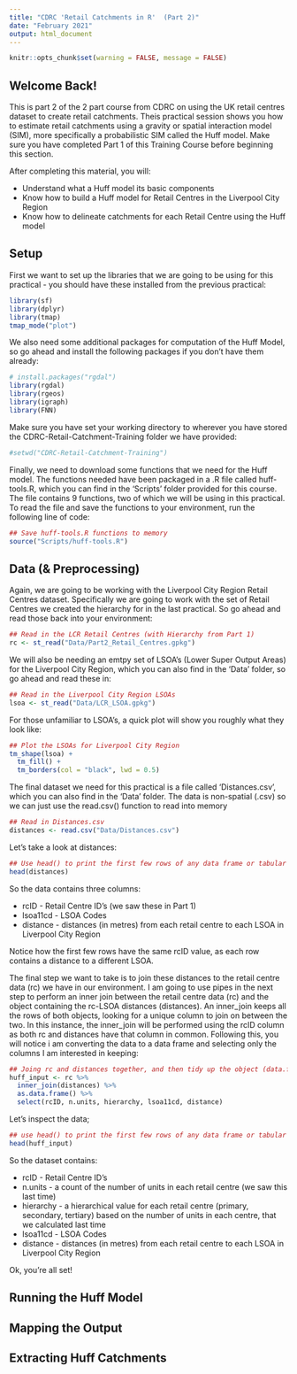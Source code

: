 ```yaml
---
title: "CDRC 'Retail Catchments in R'  (Part 2)"
date: "February 2021"
output: html_document
---
```


```r
knitr::opts_chunk$set(warning = FALSE, message = FALSE)
```

## Welcome Back!

This is part 2 of the 2 part course from CDRC on using the UK retail centres dataset to create retail catchments. Theis practical session shows you how to estimate retail catchments using a gravity or spatial interaction model (SIM), more specifically a probabilistic SIM called the Huff model. Make sure you have completed Part 1 of this Training Course before beginning this section.

After completing this material, you will:

* Understand what a Huff model its basic components
* Know how to build a Huff model for Retail Centres in the Liverpool City Region 
* Know how to delineate catchments for each Retail Centre using the Huff model

## Setup

First we want to set up the libraries that we are going to be using for this practical - you should have these installed from the previous practical:

```r
library(sf)
library(dplyr)
library(tmap)
tmap_mode("plot")
```

We also need some additional packages for computation of the Huff Model, so go ahead and install the following packages if you don't have them already:

```r
# install.packages("rgdal")
library(rgdal)
library(rgeos)
library(igraph)
library(FNN)
```

Make sure you have set your working directory to wherever you have stored the CDRC-Retail-Catchment-Training folder we have provided:

```r
#setwd("CDRC-Retail-Catchment-Training")
```

Finally, we need to download some functions that we need for the Huff model. The functions needed have been packaged in a .R file called huff-tools.R, which you can find in the 'Scripts' folder provided for this course. The file contains 9 functions, two of which we will be using in this practical. To read the file and save the functions to your environment, run the following line of code:

```r
## Save huff-tools.R functions to memory
source("Scripts/huff-tools.R")
```

## Data (& Preprocessing)

Again, we are going to be working with the Liverpool City Region Retail Centres dataset. Specifically we are going to work with the set of Retail Centres we created the hierarchy for in the last practical. So go ahead and read those back into your environment:

```r
## Read in the LCR Retail Centres (with Hierarchy from Part 1)
rc <- st_read("Data/Part2_Retail_Centres.gpkg")
```

We will also be needing an emtpy set of LSOA's (Lower Super Output Areas) for the Liverpool City Region, which you can also find in the 'Data' folder, so go ahead and read these in:

```r
## Read in the Liverpool City Region LSOAs
lsoa <- st_read("Data/LCR_LSOA.gpkg")
```

For those unfamiliar to LSOA's, a quick plot will show you roughly what they look like:

```r
## Plot the LSOAs for Liverpool City Region 
tm_shape(lsoa) +
  tm_fill() +
  tm_borders(col = "black", lwd = 0.5)
```

The final dataset we need for this practical is a file called 'Distances.csv', which you can also find in the 'Data' folder. The data is non-spatial (.csv) so we can just use the read.csv() function to read into memory

```r
## Read in Distances.csv
distances <- read.csv("Data/Distances.csv")
```

Let's take a look at distances:

```r
## Use head() to print the first few rows of any data frame or tabular dataset
head(distances)
```

So the data contains three columns:

* rcID - Retail Centre ID's (we saw these in Part 1)
* lsoa11cd - LSOA Codes
* distance - distances (in metres) from each retail centre to each LSOA in Liverpool City Region

Notice how the first few rows have the same rcID value, as each row contains a distance to a different LSOA.

The final step we want to take is to join these distances to the retail centre data (rc) we have in our environment. I am going to use pipes in the next step to perform an inner join between the retail centre data (rc) and the object containing the rc-LSOA distances (distances). An inner_join keeps all the rows of both objects, looking for a unique column to join on between the two. In this instance, the inner_join will be performed using the rcID column as both rc and distances have that column in common. Following this, you will notice i am converting the data to a data frame and selecting only the columns I am interested in keeping:

```r
## Joing rc and distances together, and then tidy up the object (data.frame, selecting columns)
huff_input <- rc %>%
  inner_join(distances) %>%
  as.data.frame() %>%
  select(rcID, n.units, hierarchy, lsoa11cd, distance)
```

Let's inspect the data;

```r
## use head() to print the first few rows of any data frame or tabular dataset
head(huff_input)
```

So the dataset contains:

* rcID - Retail Centre ID's
* n.units - a count of the number of units in each retail centre (we saw this last time)
* hierarchy - a hierarchical value for each retail centre (primary, secondary, tertiary) based on the number of units in each centre, that we calculated last time
* lsoa11cd - LSOA Codes
* distance - distances (in metres) from each retail centre to each LSOA in Liverpool City Region

Ok, you're all set!

## Running the Huff Model

## Mapping the Output

## Extracting Huff Catchments 
